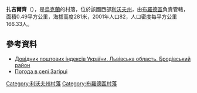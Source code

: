 {{coord|49|57|27|N|24|58|37|E|scale:100000|display=title}}

'''扎吉爾齊'''（{{lang-uk|Загірці}}），是[[烏克蘭|烏克蘭]]的村落，位於該國西部[[利沃夫州|利沃夫州]]，由[[布羅德區|布羅德區]]負責管轄，面積0.49平方公里，海拔高度281米，2001年人口82，人口密度每平方公里166.33人。

==參考資料==
*[http://www.uaidx.com/13/281/index Довідник поштових індексів України. Львівська область. Бродівський район] {{Wayback|url=http://www.uaidx.com/13/281/index |date=20160202002802 }}
* [http://weather.in.ua/ua/l'vovskaja/8171 Погода в селі Загірці] {{Wayback|url=http://weather.in.ua/ua/l'vovskaja/8171 |date=20160303195058 }}

{{DEFAULTSORT:Загірці}}
[[Category:利沃夫州村落|Category:利沃夫州村落]]
[[Category:布羅德區村落|Category:布羅德區村落]]


{{Lviv-geo-stub}}